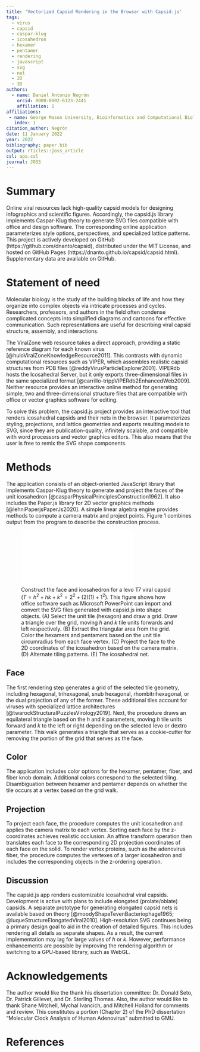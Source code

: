 ```yaml
---
title: 'Vectorized Capsid Rendering in the Browser with Capsid.js'
tags:
  - virus
  - capsid
  - caspar-klug
  - icosahedron
  - hexamer
  - pentamer
  - rendering
  - javascript
  - svg
  - net
  - 2D
  - 3D
authors:
  - name: Daniel Antonio Negrón
    orcid: 0000-0002-6123-2441
    affiliation: 1
affiliations:
 - name: George Mason University, Bioinformatics and Computational Biology, 10900 University Blvd, Manassas, VA, 20110
   index: 1
citation_author: Negrón
date: 11 January 2022
year: 2022
bibliography: paper.bib
output: rticles::joss_article
csl: apa.csl
journal: JOSS
---
```


# Summary

Online viral resources lack high-quality capsid models for designing infographics and scientific figures. Accordingly, the capsid.js library implements Caspar-Klug theory to generate SVG files compatible with office and design software. The corresponding online application parameterizes style options, perspectives, and specialized lattice patterns. This project is actively developed on GitHub (https://github.com/dnanto/capsid), distributed under the MIT License, and hosted on GitHub Pages (https://dnanto.github.io/capsid/capsid.html). Supplementary data are available on GitHub.


# Statement of need

Molecular biology is the study of the building blocks of life and how they organize into complex objects via intricate processes and cycles. Researchers, professors, and authors in the field often condense complicated concepts into simplified diagrams and cartoons for effective communication. Such representations are useful for describing viral capsid structure, assembly, and interactions. 

The ViralZone web resource takes a direct approach, providing a static reference diagram for each known virus [@huloViralZoneKnowledgeResource2011]. This contrasts with dynamic computational resources such as VIPER, which assembles realistic capsid structures from PDB files [@reddyVirusParticleExplorer2001]. VIPERdb hosts the Icosahedral Server, but it only exports three-dimensional files in the same specialized format [@carrillo-trippVIPERdb2EnhancedWeb2009]. Neither resource provides an interactive online method for generating simple, two and three-dimensional structure files that are compatible with office or vector graphics software for editing.

To solve this problem, the capsid.js project provides an interactive tool that renders icosahedral capsids and their nets in the browser. It parameterizes styling, projections, and lattice geometries and exports resulting models to SVG, since they are publication-quality, infinitely scalable, and compatible with word processors and vector graphics editors. This also means that the user is free to remix the SVG shape components.


# Methods

The application consists of an object-oriented JavaScript library that implements Caspar-Klug theory to generate and project the faces of the unit icosahedron [@casparPhysicalPrinciplesConstruction1962]. It also includes the Paper.js library for 2D vector graphics methods [@lehniPaperjsPaperJs2020]. A simple linear algebra engine provides methods to compute a camera matrix and project points. Figure 1 combines output from the program to describe the construction process.

![Construct the face and icosahedron for a levo T7 viral capsid ($T=h^2+hk+k^2=2^2+(2)(1)+1^2$). This figure shows how office software such as Microsoft PowerPoint can import and convert the SVG files generated with capsid.js into shape objects. (A) Select the unit tile (hexagon) and draw a grid. Draw a triangle over the grid, moving $h$ and $k$ tile units forwards and left respectively. (B) Extract the triangular area from the grid. Color the hexamers and pentamers based on the unit tile circumradius from each face vertex. (C) Project the face to the 2D coordinates of the icosahedron based on the camera matrix. (D) Alternate tiling patterns. (E) The icosahedral net.](figure.pdf "Figure 1")

## Face

The first rendering step generates a grid of the selected tile geometry, including hexagonal, trihexagonal, snub hexagonal, rhombitrihexagonal, or the dual projection of any of the former. These additional tiles account for viruses with specialized lattice architectures [@twarockStructuralPuzzlesVirology2019]. Next, the procedure draws an equilateral triangle based on the $h$ and $k$ parameters, moving $h$ tile units forward and $k$ to the left or right depending on the selected levo or dextro parameter. This walk generates a triangle that serves as a cookie-cutter for removing the portion of the grid that serves as the face.

## Color

The application includes color options for the hexamer, pentamer, fiber, and fiber knob domain. Additional colors correspond to the selected tiling. Disambiguation between hexamer and pentamer depends on whether the tile occurs at a vertex based on the grid walk.

## Projection

To project each face, the procedure computes the unit icosahedron and applies the camera matrix to each vertex. Sorting each face by the z-coordinates achieves realistic occlusion. An affine transform operation then translates each face to the corresponding 2D projection coordinates of each face on the solid. To render vertex proteins, such as the adenovirus fiber, the procedure computes the vertexes of a larger icosahedron and includes the corresponding objects in the z-ordering operation.

## Discussion

The capsid.js app renders customizable icosahedral viral capsids. Development is active with plans to include elongated (prolate/oblate) capsids. A separate prototype for generating elongated capsid nets is available based on theory [@moodyShapeTevenBacteriophage1965; @luqueStructureElongatedViral2010]. High-resolution SVG continues being a primary design goal to aid in the creation of detailed figures. This includes rendering all details as separate shapes. As a result, the current implementation may lag for large values of $h$ or $k$. However, performance enhancements are possible by improving the rendering algorithm or switching to a GPU-based library, such as WebGL.


# Acknowledgements

The author would like the thank his dissertation committee: Dr. Donald Seto, Dr. Patrick Gillevet, and Dr. Sterling Thomas. Also, the author would like to thank Shane Mitchell, Mychal Ivancich, and Mitchell Holland for comments and review. This constitutes a portion (Chapter 2) of the PhD dissertation "Molecular Clock Analysis of Human Adenovirus" submitted to GMU.


# References
